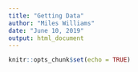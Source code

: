 ```yaml
---
title: "Getting Data"
author: "Miles Williams"
date: "June 10, 2019"
output: html_document
---
```


```r
knitr::opts_chunk$set(echo = TRUE)
```

